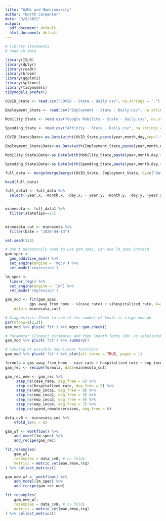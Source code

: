 ```yaml
---
title: "GAMs and NonLinearity"
author: "North Carpenter"
date: "3/8/2022"
output:
  pdf_document: default
  html_document: default
---
```


```r
# library statements 
# read in data

library(ISLR)
library(dplyr)
library(readr)
library(broom)
library(ggplot2)
library(splines)
library(tidymodels)
tidymodels_prefer()

COVID_State <- read.csv("COVID - State - Daily.csv", na.strings = ".")

Employment_State <- read.csv("Employment - State - Daily.csv", na.strings = ".")

Mobility_State <- read.csv("Google Mobility - State - Daily.csv", na.strings = ".")
  
Spending_State <- read.csv("Affinity - State - Daily.csv", na.strings = ".")
```


```r
COVID_State$Date<-as.Date(with(COVID_State,paste(year,month,day,sep="-")),"%Y-%m-%d")

Employment_State$Date<-as.Date(with(Employment_State,paste(year,month,day,sep="-")),"%Y-%m-%d")

Mobility_State$Date<-as.Date(with(Mobility_State,paste(year,month,day,sep="-")),"%Y-%m-%d")

Spending_State$Date<-as.Date(with(Spending_State,paste(year,month,day,sep="-")),"%Y-%m-%d")

full_data <- merge(merge(merge(COVID_State, Employment_State, by=c("Date","statefips")), Mobility_State, by=c("Date","statefips")), Spending_State, by=c("Date","statefips"))

head(full_data)

full_data1 <- full_data %>%
  select(-year.x, -month.x, -day.x, - year.y, -month.y, -day.y, -year.x )


minnesota <- full_data1 %>%
  filter(statefips==27)
  
```

```r
minnesota_cut <- minnesota %>%
  filter(Date > "2020-04-13")
```

```r
set.seed(123)

# Don't necessarily need to use gam_spec, can use lm_spec instead
gam_spec <- 
  gen_additive_mod() %>%
  set_engine(engine = 'mgcv') %>%
  set_mode('regression') 

lm_spec <-
  linear_reg() %>%
  set_engine(engine = 'lm') %>%
  set_mode('regression')

gam_mod <- fit(gam_spec,
           gps_away_from_home ~ s(case_rate) + s(hospitalized_rate, k=20) + s(emp_incq1, k=20) + s(emp_incq2, k=20) + s(emp_incq3, k=20) + s(emp_incq4) + s(spend_remoteservices),
    data = minnesota_cut)
```

```r
# Diagnostics: Check to see if the number of knots is large enough 
par(mfrow=c(2,2))
gam_mod %>% pluck('fit') %>% mgcv::gam.check() 
```

```r
# Parameter (linear) estimates and then Smooth Terms (H0: no relationship)
gam_mod %>% pluck('fit') %>% summary()
```

```r
# Looking at possible non-linear functions
gam_mod %>% pluck('fit') %>% plot(all.terms = TRUE, pages = 1)
```

```r
formula = gps_away_from_home ~ case_rate + hospitalized_rate + emp_incq1 + emp_incq2 + emp_incq3 + emp_incq4 + spend_remoteservices
gam_rec <- recipe(formula, data=minnesota_cut)

gam_rec_new <- gam_rec %>%
     step_ns(case_rate, deg_free = 6) %>% 
     step_ns(hospitalized_rate, deg_free = 9) %>%
     step_ns(emp_incq1, deg_free = 8) %>% 
     step_ns(emp_incq2, deg_free = 9) %>%
     step_ns(emp_incq3, deg_free = 9) %>% 
     step_ns(emp_incq4, deg_free = 7) %>% 
     step_ns(spend_remoteservices, deg_free = 6) 
```

```r
data_cv8 <- minnesota_cut %>% 
    vfold_cv(v = 8)

gam_wf <- workflow() %>%
    add_model(lm_spec) %>%
    add_recipe(gam_rec)

fit_resamples(
    gam_wf,
    resamples = data_cv8, # cv folds
    metrics = metric_set(mae,rmse,rsq)                     
) %>% collect_metrics()

gam_new_wf <- workflow() %>%
    add_model(lm_spec) %>%
    add_recipe(gam_rec_new)

fit_resamples(
    gam_new_wf,
    resamples = data_cv8, # cv folds
    metrics = metric_set(mae,rmse,rsq)                     
) %>% collect_metrics()
```

